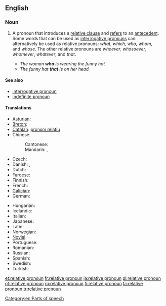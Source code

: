==English==

===Noun===
{{wikipedia}}
{{en-noun|sg=[[relative]] [[pronoun]]}}

# {{grammar}} A pronoun that introduces a [[relative clause]] and [[refer]]s to an [[antecedent]].  Some words that can be used as [[interrogative pronoun]]s can alternatively be used as relative pronouns: ''what'', ''which'', ''who'', ''whom'', and ''whose''. The other relative pronouns are ''whoever'', ''whosoever'', ''whomever'', ''whatever'', and ''that''.
#* ''The woman '''who''' is wearing the funny hat''
#* ''The funny hat '''that''' is on her head''

====See also====
* [[interrogative pronoun]]
* [[indefinite pronoun]]

====Translations====
{{trans-top|pronoun that introduces a relative clause}}
* [[Asturian]]: {{t|ast|pronome rellativu|m|xs=Asturian}}
* [[Breton]]: {{t|br|ger stagañ|xs=Breton}}
* [[Catalan]]: [[pronom relatiu]] {{m}}
* Chinese:
*: Cantonese: {{tø|yue|關係代名詞|tr=gwaan1 hai6 doi6 ming4 ci4|sc=Hani|xs=Cantonese}}
*: Mandarin: {{t|cmn|關係代名詞|sc=Hani}}, {{t|cmn|关系代名词|tr=guānxi dàimíngcí|sc=Hani}}
* Czech: {{t|cs|vztažné zájmeno|n}}
* Danish: {{t|da|relativpronomen|n}},  {{t|da|relativt pronomen}}
* Dutch: {{t-|nl|betrekkelijk voornaamwoord|n}}
* Faroese: {{t|fo|afturbeint fornavn|n}}
* Finnish: {{t-|fi|relatiivipronomini}}
* French: {{t+|fr|pronom relatif|m}}
* [[Galician]]: {{t-|gl|pronome relativo|m|xs=Galician}}
* German: {{t+|de|Relativpronomen|n}}
{{trans-mid}}
* Hungarian: {{t-|hu|vonatkozó névmás}}
* Icelandic: {{t+|is|tilvísunarfornafn|n}}
* Italian: {{t-|it|pronome relativo}}
* Japanese: {{t-|ja|関係代名詞|tr=かんけいだいめいし, kankei-daimeishi}}
* Latin: {{t|la|pronomen relativum}}
* Norwegian: {{t|no|relativt pronomen}}
* [[Novial]]: {{tø|nov|relativ pronomine|xs=Novial}}
* Portuguese: {{t+|pt|pronome relativo|m}}
* Romanian: {{t|ro|pronume relativ|n}}
* Russian: {{t+|ru|относительное местоимение|n|tr=otnosítel’noje mestoiménije}}
* Spanish: {{t-|es|pronombre relativo|m}}
* Swedish: {{t|sv|relativpronomen}}
* Turkish: {{t|tr|ilgi adılı}}
{{trans-bottom}}

[[Category:en:Parts of speech]]

[[et:relative pronoun]]
[[fr:relative pronoun]]
[[ja:relative pronoun]]
[[pl:relative pronoun]]
[[pt:relative pronoun]]
[[ru:relative pronoun]]
[[fi:relative pronoun]]
[[ta:relative pronoun]]
[[tr:relative pronoun]]